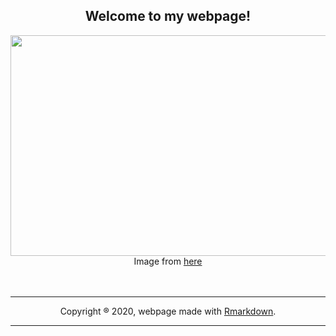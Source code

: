 <center>
## Welcome to my webpage!
<center>

<center>
<img src="images/carnaval.jpeg" width="580" height="353">
<br>
Image from [here](https://laarenosa.com/carnaval-de-barranquilla-2020/)
<br><br><br>
<hr>
Copyright ® 2020, webpage made with [Rmarkdown](https://rmarkdown.rstudio.com/).
<hr>
</center>